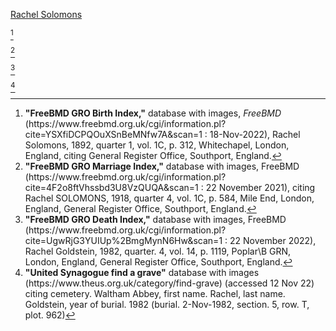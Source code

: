 [[Solomons-292 | Rachel Solomons]]

<ref>
'''"FreeBMD GRO Birth Index,"''' database with images, ''FreeBMD'' (https://www.freebmd.org.uk/cgi/information.pl?cite=YSXfiDCPQOuXSnBeMNfw7A&scan=1 : 18-Nov-2022),
Rachel Solomons, 1892, quarter 1, vol. 1C, p. 312, Whitechapel, London, England,
citing General Register Office, Southport, England.
</ref>

<ref name="MC1">
'''"FreeBMD GRO Marriage Index,"''' database with images, FreeBMD (https://www.freebmd.org.uk/cgi/information.pl?cite=4F2o8ftVhssbd3U8VzQUQA&scan=1 : 22 November 2021), 
citing Rachel SOLOMONS, 1918, quarter 4, vol. 1C, p. 584, Mile End, London, England, General Register Office, Southport, England.
</ref>

<ref name="DC1">
'''"FreeBMD GRO Death Index,"''' database with images, FreeBMD (https://www.freebmd.org.uk/cgi/information.pl?cite=UgwRjG3YUIUp%2BmgMynN6Hw&scan=1 : 22 November 2022),
Rachel Goldstein, 1982, quarter. 4, vol. 14, p. 1119, Poplar\B GRN, London, England, General Register Office, Southport, England.
</ref>

<ref name="BUR1">
'''"United Synagogue find a grave"''' database with images (https://www.theus.org.uk/category/find-grave) (accessed 12 Nov 22)
citing cemetery. Waltham Abbey, first name. Rachel, last name. Goldstein, year of burial. 1982
(burial. 2-Nov-1982, section. 5, row. T, plot. 962)
</ref>